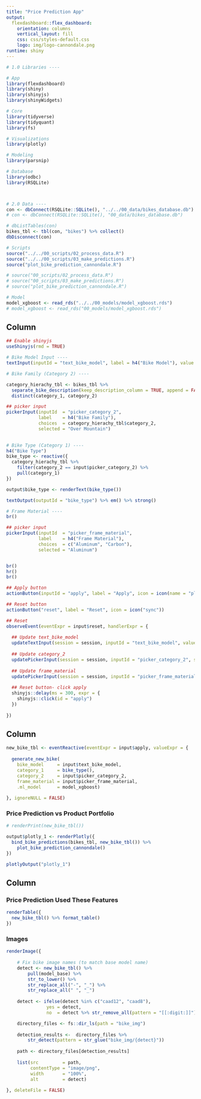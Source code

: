 ```yaml
---
title: "Price Prediction App"
output: 
  flexdashboard::flex_dashboard:
    orientation: columns
    vertical_layout: fill
    css: css/styles-default.css
    logo: img/logo-cannondale.png
runtime: shiny
---
```


```r

# 1.0 Libraries ----

# App
library(flexdashboard)
library(shiny)
library(shinyjs)
library(shinyWidgets)

# Core
library(tidyverse)
library(tidyquant)
library(fs)

# Visualizations
library(plotly)

# Modeling
library(parsnip)

# Database
library(odbc)
library(RSQLite)



# 2.0 Data ----
con <- dbConnect(RSQLite::SQLite(), "../../00_data/bikes_database.db")
# con <- dbConnect(RSQLite::SQLite(), "00_data/bikes_database.db")

# dbListTables(con)
bikes_tbl <- tbl(con, "bikes") %>% collect()
dbDisconnect(con)

# Scripts
source("../../00_scripts/02_process_data.R")
source("../../00_scripts/03_make_predictions.R")
source("plot_bike_prediction_cannondale.R")

# source("00_scripts/02_process_data.R")
# source("00_scripts/03_make_predictions.R")
# source("plot_bike_prediction_cannondale.R")

# Model
model_xgboost <- read_rds("../../00_models/model_xgboost.rds")
# model_xgboost <- read_rds("00_models/model_xgboost.rds")
```


<!-- Inputs Area-->

Column {.sidebar}
-----------------------------------------------------------------------

```r
## Enable shinyjs
useShinyjs(rmd = TRUE)

# Bike Model Input ----
textInput(inputId = "text_bike_model", label = h4("Bike Model"), value = "Jekyll Al 1 Black Inc.")

# Bike Family (Category 2) ----

category_hierachy_tbl <- bikes_tbl %>% 
  separate_bike_description(keep_description_column = TRUE, append = FALSE) %>%
  distinct(category_1, category_2)

## picker input
pickerInput(inputId  = "picker_category_2", 
            label    = h4("Bike Family"), 
            choices  = category_hierachy_tbl$category_2, 
            selected = "Over Mountain")
  

# Bike Type (Category 1) ----
h4("Bike Type")
bike_type <- reactive({
  category_hierachy_tbl %>%
    filter(category_2 == input$picker_category_2) %>%
    pull(category_1)
})

output$bike_type <- renderText(bike_type())

textOutput(outputId = "bike_type") %>% em() %>% strong()

# Frame Material ----
br()

## picker input
pickerInput(inputId  = "picker_frame_material", 
            label    = h4("Frame Material"), 
            choices  = c("Aluminum", "Carbon"), 
            selected = "Aluminum")


br()
hr()
br()

## Apply button
actionButton(inputId = "apply", label = "Apply", icon = icon(name = "play", lib = "font-awesome"))

## Reset button
actionButton("reset", label = "Reset", icon = icon("sync"))

## Reset
observeEvent(eventExpr = input$reset, handlerExpr = {
  
  ## Update text_bike_model
  updateTextInput(session = session, inputId = "text_bike_model", value = "Jekyll Al 1 Black Inc.")
  
  ## Update category_2
  updatePickerInput(session = session, inputId = "picker_category_2", selected = "Over Mountain")
 
  ## Update frame_material 
  updatePickerInput(session = session, inputId = "picker_frame_material", selected = "Aluminum")
  
  ## Reset button- click apply
  shinyjs::delay(ms = 300, expr = {
    shinyjs::click(id = "apply")
  })
  
})

```


<!-- Plot Area -->
Column {data-width=650}
-----------------------------------------------------------------------

```r
new_bike_tbl <- eventReactive(eventExpr = input$apply, valueExpr = {
  
  generate_new_bike(
    bike_model     = input$text_bike_model, 
    category_1     = bike_type(), 
    category_2     = input$picker_category_2, 
    frame_material = input$picker_frame_material, 
    .ml_model      = model_xgboost)
  
}, ignoreNULL = FALSE)


```


### Price Prediction vs Product Portfolio

```r
# renderPrint(new_bike_tbl())

output$plotly_1 <- renderPlotly({
  bind_bike_predictions(bikes_tbl, new_bike_tbl()) %>%
    plot_bike_prediction_cannondale()
})

plotlyOutput("plotly_1")

```

Column {data-width=350}
-----------------------------------------------------------------------

### Price Prediction Used These Features

```r
renderTable({
  new_bike_tbl() %>% format_table()
})


```


<!-- Bike Image Area -->  

### Images
```r
renderImage({ 
    
    # Fix bike image names (to match base model name)
    detect <- new_bike_tbl() %>%
        pull(model_base) %>% 
        str_to_lower() %>%
        str_replace_all("-", "_") %>%
        str_replace_all(" ", "_")
        
    detect <- ifelse(detect %in% c("caad12", "caad8"), 
               yes = detect, 
               no  = detect %>% str_remove_all(pattern = "[[:digit:]]"))

    directory_files <- fs::dir_ls(path = "bike_img")
    
    detection_results <-  directory_files %>% 
        str_detect(pattern = str_glue("bike_img/{detect}"))
  
    path <- directory_files[detection_results] 
    
    list(src         = path,
         contentType = "image/png", 
         width       = "100%", 
         alt         = detect)
      
}, deleteFile = FALSE)

```